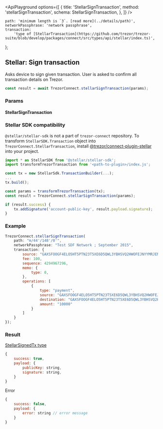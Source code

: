 

<ApiPlayground
    options={[
        {
            title: 'StellarSignTransaction',
            method: 'stellarSignTransaction',
            schema: StellarSignTransaction,
        },
    ]}
/>

    path: 'minimum length is `3`. [read more](../details/path)',
    networkPassphrase: 'network passphrase',
    transaction:
        'type of [StellarTransaction](https://github.com/trezor/trezor-suite/blob/develop/packages/connect/src/types/api/stellar/index.ts)',
};

## Stellar: Sign transaction

Asks device to sign given transaction. User is asked to confirm all transaction
details on Trezor.

```javascript
const result = await TrezorConnect.stellarSignTransaction(params);
```

### Params

<CommonParamsLink />

#### StellarSignTransaction

<ParamsTable schema={StellarSignTransaction} descriptions={paramDescriptions} />

### Stellar SDK compatibility

`@stellar/stellar-sdk` is not a part of `trezor-connect` repository.
To transform `StellarSDK.Transaction` object into `TrezorConnect.StellarTransaction`, install [@trezor/connect-plugin-stellar](https://github.com/trezor/trezor-suite/tree/develop/packages/connect-plugin-stellar) into your project.

```javascript
import * as StellarSDK from '@stellar/stellar-sdk';
import transformTrezorTransaction from '<path-to-plugin>/index.js';

const tx = new StellarSdk.TransactionBuilder(...);
...
tx.build();

const params = transformTrezorTransaction(tx);
const result = TrezorConnect.stellarSignTransaction(params);

if (result.success) {
    tx.addSignature('account-public-key', result.payload.signature);
}
```

### Example

```javascript
TrezorConnect.stellarSignTransaction(
    path: "m/44'/148'/0'",
    networkPassphrase: "Test SDF Network ; September 2015",
    transaction: {
        source: "GAXSFOOGF4ELO5HT5PTN23T5XE6D5QWL3YBHSVQ2HWOFEJNYYMRJENBV",
        fee: 100,
        sequence: 4294967296,
        memo: {
            type: 0,
        },
        operations: [
            {
                type: "payment",
                source: "GAXSFOOGF4ELO5HT5PTN23T5XE6D5QWL3YBHSVQ2HWOFEJNYYMRJENBV",
                destination: "GAXSFOOGF4ELO5HT5PTN23T5XE6D5QWL3YBHSVQ2HWOFEJNYYMRJENBV",
                amount: "10000"
            }
        ]
    }
});
```

### Result

[StellarSignedTx type](https://github.com/trezor/trezor-suite/blob/develop/packages/connect/src/types/api/stellar/index.ts)

```javascript
{
    success: true,
    payload: {
        publicKey: string,
        signature: string,
    }
}
```

Error

```javascript
{
    success: false,
    payload: {
        error: string // error message
    }
}
```
